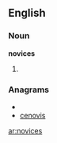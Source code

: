 ==English==

===Noun===
'''novices'''

# {{plural of|[[novice]]}}

===Anagrams===
* {{alphagram|ceinosv}}
* [[cenovis#English|cenovis]]

[[ar:novices]]